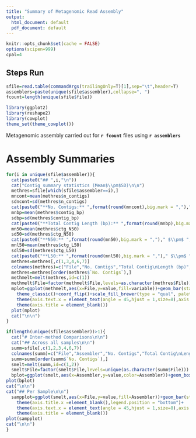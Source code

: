 ```yaml
---
title: "Summary of Metagenomic Read Assembly"
output:
  html_document: default
  pdf_document: default
---
```


```r
knitr::opts_chunk$set(cache = FALSE)
options(scipen=999)
cpal=4
```

## Steps Run

```r
sfile=read.table(commandArgs(trailingOnly=T)[1],sep="\t",header=T)
assemblers=paste(unique(sfile$assembler),collapse=", ")
fcount=length(unique(sfile$file))

library(ggplot2)
library(reshape2)
library(cowplot)
theme_set(theme_cowplot())

``` 

Metagenomic assembly carried out for **`r fcount`** files using **`r assemblers`**

# Assembly Summaries

```r

for(i in unique(sfile$assembler)){
  cat(paste0("## ",i,"\n"))
  cat("Contig summary statistics (Mean$\\pm$SD)\n\n")
  methres=sfile[which(sfile$assembler==i),]
  mncont=mean(methres$n_contigs)
  sdncont=sd(methres$n_contigs)
  cat(paste0("**No. Contigs:** ",format(round(mncont),big.mark = ",")," $\\pm$ ",format(round(sdncont),big.mark=","),"\n\n"))
  mnbp=mean(methres$contig_bp)
  sdbp=sd(methres$contig_bp)
  cat(paste0("**Total Contig Length (bp):** ",format(round(mnbp),big.mark = ",")," $\\pm$ ",format(round(sdbp),big.mark=","),"\n\n"))
  mn50=mean(methres$ctg_N50)
  sd50=sd(methres$ctg_N50)
  cat(paste0("**N50:** ",format(round(mn50),big.mark = ",")," $\\pm$ ",format(round(sd50),big.mark=","),"\n\n"))
  mnl50=mean(methres$ctg_L50)
  sdl50=sd(methres$ctg_L50)
  cat(paste0("**L50:** ",format(round(mnl50),big.mark = ",")," $\\pm$ ",format(round(sdl50),big.mark=","),"\n\n"))
  methres=methres[,c(1,3,4,6,7)]
  colnames(methres)=c("File","No. Contigs","Total Contig\nLength (bp)","N50","L50")
  methres=methres[order(methres$`No. Contigs`),]
  methmelt=melt(methres,id=c(1))
  methmelt$File=factor(methmelt$File,levels=as.character(methres$File))
  mplot=ggplot(methmelt,aes(x=File,y=value,fill=variable))+geom_bar(stat="identity")+facet_grid(~variable,scales="free_x")+
    theme_classic()+coord_flip()+scale_fill_brewer(type = "qual", palette = 5)+guides(fill=FALSE)+
    theme(axis.text.x = element_text(angle = 45,hjust = 1,size=8),axis.text.y =element_text(size = 8))+
    theme(axis.title = element_blank())
  plot(mplot)
  cat("\n\n")
}
```

```r
if(length(unique(sfile$assembler))>1){
  cat("# Inter-method Comparisons\n\n")
  cat("## Across all samples\n\n")
  summ=sfile[,c(1,2,3,4,6,7)]
  colnames(summ)=c("File","Assembler","No. Contigs","Total Contig\nLength (bp)","N50","L50")
  summ=summ[order(summ$`No. Contigs`),]
  smelt=melt(summ,id=c(1,2))
  smelt$File=factor(smelt$File,levels=unique(as.character(summ$File)))
  bplot=ggplot(smelt,aes(x=Assembler,y=value,color=Assembler))+geom_boxplot()+geom_jitter()+facet_wrap(~variable,scale="free_y")+theme_classic()+scale_color_brewer(type="qual",palette = cpal+1)+guides(fill=FALSE)+ylab("Value")
plot(bplot)
cat("\n\n")
cat("## Per Sample\n\n")
  sampplot=ggplot(smelt,aes(x=File,y=value,fill=Assembler))+geom_bar(stat="identity",position ="dodge")+facet_grid(~variable,scale="free_x")+theme_classic()+scale_fill_brewer(type="qual",palette = cpal+1)+coord_flip()+
    theme(axis.title.x =element_blank(),legend.position = "bottom")+
    theme(axis.text.x = element_text(angle = 45,hjust = 1,size=8),axis.text.y =element_text(size = 8))+
    theme(axis.title = element_blank())
plot(sampplot)
cat("\n\n")
}
```
